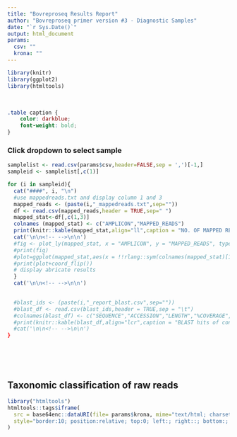 ```yaml
---
title: "Bovreproseq Results Report"
author: "Bovreproseq primer version #3 - Diagnostic Samples"
date: "`r Sys.Date()`"
output: html_document
params:
  csv: ""
  krona: ""
---
```


```r
library(knitr)
library(ggplot2)
library(htmltools)
```


<br>
```css
.table caption {
    color: darkblue;
    font-weight: bold;
}
```

### Click dropdown to select sample {.tabset .tabset-dropdown}
```r

samplelist <- read.csv(params$csv,header=FALSE,sep = ',')[-1,]
sampleid <- samplelist[,c(1)]

for (i in sampleid){
  cat("####", i, "\n")
  #use mappedreads.txt and display column 1 and 3
  mapped_reads <- (paste(i,"_mappedreads.txt",sep=""))
  df <- read.csv(mapped_reads,header = TRUE,sep=" ")
  mapped_stat<-df[,c(1,3)]
  colnames (mapped_stat) <- c("AMPLICON","MAPPED_READS")
  print(knitr::kable(mapped_stat,align="ll",caption = "NO. OF MAPPED READS. Generated using minimap2 and samtools"))
  cat('\n\n<!-- -->\n\n')
  #fig <- plot_ly(mapped_stat, x = "AMPLICON", y = "MAPPED_READS", type = 'bar', name = 'Mapped reads')
  #print(fig)
  #plot=ggplot(mapped_stat,aes(x = !!rlang::sym(colnames(mapped_stat)[1]),y = !!rlang::sym(colnames(mapped_stat)[2])))+geom_bar(stat="identity",fill='darkgreen',width=0.8)+scale_y_log10()+theme(aspect.ratio = 1/2)
  #print(plot+coord_flip())
  # display abricate results
  }
  cat('\n\n<!-- -->\n\n')
 

  #blast_ids <- (paste(i,"_report_blast.csv",sep=""))
  #blast_df <- read.csv(blast_ids,header = TRUE,sep = "\t")
  #colnames(blast_df) <- c("SEQUENCE","ACCESSION","LENGTH","%COVERAGE","%IDENTITY","Evalue","ORGANISM")
  #print(knitr::kable(blast_df,align="lcr",caption = "BLAST hits of consensus sequences.Only displays the top hit"))
  #cat('\n\n<!-- -->\n\n')
}
```
<br>

<br>

## Taxonomic classification of raw reads 

```r
library("htmltools")
htmltools::tags$iframe(
  src = base64enc::dataURI(file= params$krona, mime="text/html; charset=UTF-8"),
  style="border:10; position:relative; top:0; left:; right::; bottom:; width:100%; height:800px"
)
```